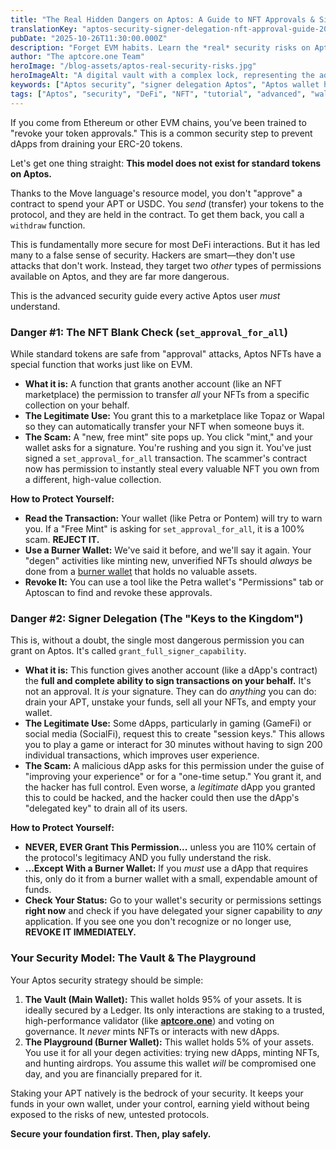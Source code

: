 ```yaml
---
title: "The Real Hidden Dangers on Aptos: A Guide to NFT Approvals & Signer Delegation"
translationKey: "aptos-security-signer-delegation-nft-approval-guide-2025"
pubDate: "2025-10-26T11:30:00.000Z"
description: "Forget EVM habits. Learn the *real* security risks on Aptos that hackers exploit. This is a critical guide to 'Signer Delegation' and 'NFT Approvals'—the threats you don't see."
author: "The aptcore.one Team"
heroImage: "/blog-assets/aptos-real-security-risks.jpg"
heroImageAlt: "A digital vault with a complex lock, representing the advanced security model of the Aptos blockchain."
keywords: ["Aptos security", "signer delegation Aptos", "Aptos wallet hacked", "set_approval_for_all", "NFT security Aptos", "grant_signer_capability", "Move language security"]
tags: ["Aptos", "security", "DeFi", "NFT", "tutorial", "advanced", "wallet"]
---
```


If you come from Ethereum or other EVM chains, you’ve been trained to "revoke your token approvals." This is a common security step to prevent dApps from draining your ERC-20 tokens.

Let's get one thing straight: **This model does not exist for standard tokens on Aptos.**

Thanks to the Move language's resource model, you don't "approve" a contract to spend your APT or USDC. You *send* (transfer) your tokens to the protocol, and they are held in the contract. To get them back, you call a `withdraw` function.

This is fundamentally more secure for most DeFi interactions. But it has led many to a false sense of security. Hackers are smart—they don't use attacks that don't work. Instead, they target two *other* types of permissions available on Aptos, and they are far more dangerous.

This is the advanced security guide every active Aptos user *must* understand.

### Danger #1: The NFT Blank Check (`set_approval_for_all`)

While standard tokens are safe from "approval" attacks, Aptos NFTs have a special function that works just like on EVM.

* **What it is:** A function that grants another account (like an NFT marketplace) the permission to transfer *all* your NFTs from a specific collection on your behalf.
* **The Legitimate Use:** You grant this to a marketplace like Topaz or Wapal so they can automatically transfer your NFT when someone buys it.
* **The Scam:** A "new, free mint" site pops up. You click "mint," and your wallet asks for a signature. You're rushing and you sign it. You've just signed a `set_approval_for_all` transaction. The scammer's contract now has permission to instantly steal every valuable NFT you own from a different, high-value collection.

**How to Protect Yourself:**
* **Read the Transaction:** Your wallet (like Petra or Pontem) will try to warn you. If a "Free Mint" is asking for `set_approval_for_all`, it is a 100% scam. **REJECT IT.**
* **Use a Burner Wallet:** We've said it before, and we'll say it again. Your "degen" activities like minting new, unverified NFTs should *always* be done from a [burner wallet](link-to-your-security-checklist-article) that holds no valuable assets.
* **Revoke It:** You can use a tool like the Petra wallet's "Permissions" tab or Aptoscan to find and revoke these approvals.

### Danger #2: Signer Delegation (The "Keys to the Kingdom")

This is, without a doubt, the single most dangerous permission you can grant on Aptos. It's called `grant_full_signer_capability`.

* **What it is:** This function gives another account (like a dApp's contract) the **full and complete ability to sign transactions on your behalf.** It's not an approval. It *is* your signature. They can do *anything* you can do: drain your APT, unstake your funds, sell all your NFTs, and empty your wallet.
* **The Legitimate Use:** Some dApps, particularly in gaming (GameFi) or social media (SocialFi), request this to create "session keys." This allows you to play a game or interact for 30 minutes without having to sign 200 individual transactions, which improves user experience.
* **The Scam:** A malicious dApp asks for this permission under the guise of "improving your experience" or for a "one-time setup." You grant it, and the hacker has full control. Even worse, a *legitimate* dApp you granted this to could be hacked, and the hacker could then use the dApp's "delegated key" to drain all of its users.

**How to Protect Yourself:**
* **NEVER, EVER Grant This Permission...** unless you are 110% certain of the protocol's legitimacy AND you fully understand the risk.
* **...Except With a Burner Wallet:** If you *must* use a dApp that requires this, only do it from a burner wallet with a small, expendable amount of funds.
* **Check Your Status:** Go to your wallet's security or permissions settings **right now** and check if you have delegated your signer capability to *any* application. If you see one you don't recognize or no longer use, **REVOKE IT IMMEDIATELY.**

### Your Security Model: The Vault & The Playground

Your Aptos security strategy should be simple:

1.  **The Vault (Main Wallet):** This wallet holds 95% of your assets. It is ideally secured by a Ledger. Its only interactions are staking to a trusted, high-performance validator (like **[aptcore.one](https://aptcore.one)**) and voting on governance. It *never* mints NFTs or interacts with new dApps.
2.  **The Playground (Burner Wallet):** This wallet holds 5% of your assets. You use it for all your degen activities: trying new dApps, minting NFTs, and hunting airdrops. You assume this wallet *will* be compromised one day, and you are financially prepared for it.

Staking your APT natively is the bedrock of your security. It keeps your funds in your own wallet, under your control, earning yield without being exposed to the risks of new, untested protocols.

**Secure your foundation first. Then, play safely.**